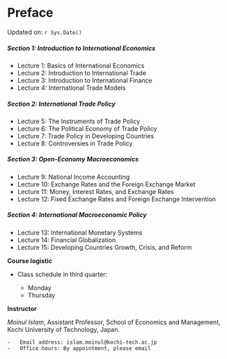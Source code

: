 # Preface {.unnumbered}

Updated on: `r Sys.Date()`

##### Section 1: Introduction to International Economics

- Lecture 1: Basics of International Economics
- Lecture 2: Introduction to International Trade
- Lecture 3: Introduction to International Finance
- Lecture 4: International Trade Models

##### Section 2: International Trade Policy

- Lecture 5: The Instruments of Trade Policy
- Lecture 6: The Political Economy of Trade Policy
- Lecture 7: Trade Policy in Developing Countries
- Lecture 8: Controversies in Trade Policy

##### Section 3: Open-Economy Macroeconomics

- Lecture 9: National Income Accounting
- Lecture 10: Exchange Rates and the Foreign Exchange Market
- Lecture 11: Money, Interest Rates, and Exchange Rates
- Lecture 12: Fixed Exchange Rates and Foreign Exchange Intervention

##### Section 4: International Macroeconomic Policy

- Lecture 13: International Monetary Systems
- Lecture 14: Financial Globalization
- Lecture 15: Developing Countries Growth, Crisis, and Reform

**Course logistic**

-   Class schedule in third quarter:

    -   Monday
    -   Thursday

**Instructor** 

*Moinul Islam*, Assistant Professor, School of Economics and Management, Kochi University of Technology, Japan.

    -   Email address: islam.moinul@kochi-tech.ac.jp
    -   Office hours: By appointment, please email